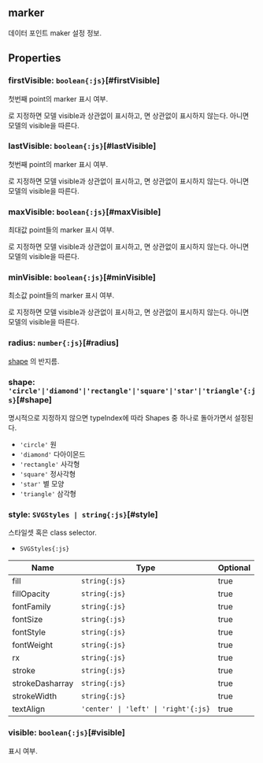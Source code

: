 ## **marker**
데이터 포인트 maker 설정 정보.
## Properties

### firstVisible: `boolean{:js}`[#firstVisible]
첫번째 point의 marker 표시 여부.

<Content type="keyword" value="true"></Content>로 지정하면 모델 visible과 상관없이 표시하고,
<Content type="keyword" value="false"></Content>면 상관없이 표시하지 않는다.
아니면 모델의 visible을 따른다.  
<DefaultValue value="undefined" contents=""></DefaultValue>
### lastVisible: `boolean{:js}`[#lastVisible]
첫번째 point의 marker 표시 여부.

<Content type="keyword" value="true"></Content>로 지정하면 모델 visible과 상관없이 표시하고,
<Content type="keyword" value="false"></Content>면 상관없이 표시하지 않는다.
아니면 모델의 visible을 따른다.  
<DefaultValue value="undefined" contents=""></DefaultValue>
### maxVisible: `boolean{:js}`[#maxVisible]
최대값 point들의 marker 표시 여부.

<Content type="keyword" value="true"></Content>로 지정하면 모델 visible과 상관없이 표시하고,
<Content type="keyword" value="false"></Content>면 상관없이 표시하지 않는다.
아니면 모델의 visible을 따른다.  
<DefaultValue value="undefined" contents=""></DefaultValue>
### minVisible: `boolean{:js}`[#minVisible]
최소값 point들의 marker 표시 여부.

<Content type="keyword" value="true"></Content>로 지정하면 모델 visible과 상관없이 표시하고,
<Content type="keyword" value="false"></Content>면 상관없이 표시하지 않는다.
아니면 모델의 visible을 따른다.  
<DefaultValue value="undefined" contents=""></DefaultValue>
### radius: `number{:js}`[#radius]
[shape](#shape) 의 반지름.  
<DefaultValue value="4" contents=""></DefaultValue>
### shape: `'circle'|'diamond'|'rectangle'|'square'|'star'|'triangle'{:js}`[#shape]
명시적으로 지정하지 않으면 typeIndex에 따라 Shapes 중 하나로 돌아가면서 설정된다.  
- `'circle'` 원
- `'diamond'` 다아이몬드
- `'rectangle'` 사각형
- `'square'` 정사각형
- `'star'` 별 모양
- `'triangle'` 삼각형

<DefaultValue value="undefined" contents=""></DefaultValue>
### style: `SVGStyles | string{:js}`[#style]
스타일셋 혹은 class selector.  
- `SVGStyles{:js}` 

| Name | Type | Optional |  
| ----- | ----- | ----- |  
| fill | `string{:js}` | true |  
| fillOpacity | `string{:js}` | true |  
| fontFamily | `string{:js}` | true |  
| fontSize | `string{:js}` | true |  
| fontStyle | `string{:js}` | true |  
| fontWeight | `string{:js}` | true |  
| rx | `string{:js}` | true |  
| stroke | `string{:js}` | true |  
| strokeDasharray | `string{:js}` | true |  
| strokeWidth | `string{:js}` | true |  
| textAlign | `'center' \| 'left' \| 'right'{:js}` | true |<DefaultValue value="undefined" contents=""></DefaultValue>
### visible: `boolean{:js}`[#visible]
표시 여부.  
<DefaultValue value="true" contents=""></DefaultValue>